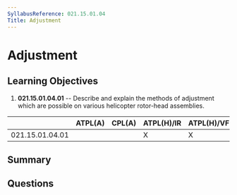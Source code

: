 ```yaml
---
SyllabusReference: 021.15.01.04
Title: Adjustment
---
```


# Adjustment

## Learning Objectives

1. **021.15.01.04.01** -- Describe and explain the methods of adjustment which are
   possible on various helicopter rotor-head assemblies.

|                 | ATPL(A) | CPL(A) | ATPL(H)/IR | ATPL(H)/VFR | CPL(H) | IR  | CBIR(A) |
| --------------- | ------- | ------ | ---------- | ----------- | ------ | --- | ------- |
| 021.15.01.04.01 |         |        | X          | X           | X      |     |         |

## Summary

## Questions
